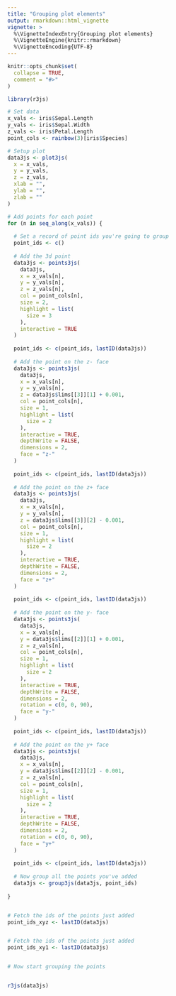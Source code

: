 ```yaml
---
title: "Grouping plot elements"
output: rmarkdown::html_vignette
vignette: >
  %\VignetteIndexEntry{Grouping plot elements}
  %\VignetteEngine{knitr::rmarkdown}
  %\VignetteEncoding{UTF-8}
---
```


```r
knitr::opts_chunk$set(
  collapse = TRUE,
  comment = "#>"
)
```

```r
library(r3js)
```

```r
# Set data
x_vals <- iris$Sepal.Length
y_vals <- iris$Sepal.Width
z_vals <- iris$Petal.Length
point_cols <- rainbow(3)[iris$Species]

# Setup plot
data3js <- plot3js(
  x = x_vals,
  y = y_vals,
  z = z_vals,
  xlab = "",
  ylab = "",
  zlab = ""
)

# Add points for each point
for (n in seq_along(x_vals)) {
  
  # Set a record of point ids you're going to group
  point_ids <- c()
  
  # Add the 3d point
  data3js <- points3js(
    data3js,
    x = x_vals[n],
    y = y_vals[n],
    z = z_vals[n],
    col = point_cols[n],
    size = 2,
    highlight = list(
      size = 3
    ),
    interactive = TRUE
  )
  
  point_ids <- c(point_ids, lastID(data3js))
  
  # Add the point on the z- face
  data3js <- points3js(
    data3js,
    x = x_vals[n],
    y = y_vals[n],
    z = data3js$lims[[3]][1] + 0.001,
    col = point_cols[n],
    size = 1,
    highlight = list(
      size = 2
    ),
    interactive = TRUE,
    depthWrite = FALSE,
    dimensions = 2,
    face = "z-"
  )
  
  point_ids <- c(point_ids, lastID(data3js))
  
  # Add the point on the z+ face
  data3js <- points3js(
    data3js,
    x = x_vals[n],
    y = y_vals[n],
    z = data3js$lims[[3]][2] - 0.001,
    col = point_cols[n],
    size = 1,
    highlight = list(
      size = 2
    ),
    interactive = TRUE,
    depthWrite = FALSE,
    dimensions = 2,
    face = "z+"
  )
  
  point_ids <- c(point_ids, lastID(data3js))
  
  # Add the point on the y- face
  data3js <- points3js(
    data3js,
    x = x_vals[n],
    y = data3js$lims[[2]][1] + 0.001,
    z = z_vals[n],
    col = point_cols[n],
    size = 1,
    highlight = list(
      size = 2
    ),
    interactive = TRUE,
    depthWrite = FALSE,
    dimensions = 2,
    rotation = c(0, 0, 90),
    face = "y-"
  )
  
  point_ids <- c(point_ids, lastID(data3js))
  
  # Add the point on the y+ face
  data3js <- points3js(
    data3js,
    x = x_vals[n],
    y = data3js$lims[[2]][2] - 0.001,
    z = z_vals[n],
    col = point_cols[n],
    size = 1,
    highlight = list(
      size = 2
    ),
    interactive = TRUE,
    depthWrite = FALSE,
    dimensions = 2,
    rotation = c(0, 0, 90),
    face = "y+"
  )
  
  point_ids <- c(point_ids, lastID(data3js))
  
  # Now group all the points you've added
  data3js <- group3js(data3js, point_ids)
  
}


# Fetch the ids of the points just added
point_ids_xyz <- lastID(data3js)


# Fetch the ids of the points just added
point_ids_xy1 <- lastID(data3js)


# Now start grouping the points


r3js(data3js)

```

